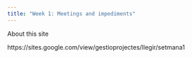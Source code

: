 ```yaml
---
title: "Week 1: Meetings and impediments"
---
```


About this site

https://sites.google.com/view/gestioprojectes/llegir/setmana1